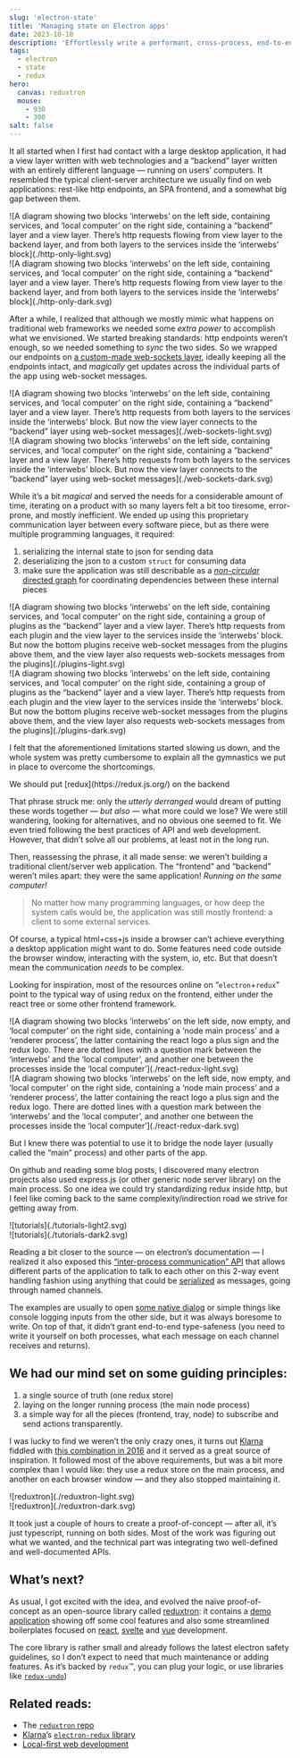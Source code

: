 ```yaml
---
slug: 'electron-state'
title: 'Managing state on Electron apps'
date: 2023-10-10
description: 'Effortlessly write a performant, cross-process, end-to-end type-safe store for electron on a familiar way'
tags:
  - electron
  - state
  - redux
hero:
  canvas: reduxtron
  mouse:
    - 930
    - 300
salt: false
---
```



<TextSlice>

It all started when I first had contact with a large desktop application, it had a view layer written with web technologies and a “backend” layer written with an entirely different language — running on users’ computers. It resembled the typical client-server architecture we usually find on web applications: rest-like http endpoints, an SPA frontend, and a somewhat big gap between them.

<div class='dark:hidden'>
    ![A diagram showing two blocks ‘interwebs’ on the left side, containing services, and ‘local computer’ on the right side, containing a “backend” layer and a view layer. There’s http requests flowing from view layer to the backend layer, and from both layers to the services inside the ‘interwebs’ block](./http-only-light.svg)
</div>
<div aria-hidden='true' class='hidden dark:block'>
    ![A diagram showing two blocks ‘interwebs’ on the left side, containing services, and ‘local computer’ on the right side, containing a “backend” layer and a view layer. There’s http requests flowing from view layer to the backend layer, and from both layers to the services inside the ‘interwebs’ block](./http-only-dark.svg)
</div>

After a while, I realized that although we mostly mimic what happens on traditional web frameworks we needed some _extra power_ to accomplish what we envisioned. We started breaking standards: http endpoints weren’t enough, so we needed something to *sync* the two sides. So we wrapped our endpoints on [a custom-made web-sockets layer](https://technology.riotgames.com/news/under-hood-league-client%E2%80%99s-hextech-ui#:~:text=DATA%20SYNCHRONIZATION), ideally keeping all the endpoints intact, and _magically_ get updates across the individual parts of the app using web-socket messages.

<div class='dark:hidden'>
    ![A diagram showing two blocks ‘interwebs’ on the left side, containing services, and ‘local computer’ on the right side, containing a “backend” layer and a view layer. There’s http requests from both layers to the services inside the ‘interwebs’ block. But now the view layer connects to the “backend” layer using web-socket messages](./web-sockets-light.svg)
</div>
<div aria-hidden='true' class='hidden dark:block'>
    ![A diagram showing two blocks ‘interwebs’ on the left side, containing services, and ‘local computer’ on the right side, containing a “backend” layer and a view layer. There’s http requests from both layers to the services inside the ‘interwebs’ block. But now the view layer connects to the “backend” layer using web-socket messages](./web-sockets-dark.svg)
</div>

While it’s a bit *magical* and served the needs for a considerable amount of time, iterating on a product with so many layers felt a bit too tiresome, error-prone, and mostly inefficient. We ended up using this proprietary communication layer between every software piece, but as there were multiple programming languages, it required:

1. serializing the internal state to json for sending data
1. deserializing the json to a custom `struct` for consuming data
1. make sure the application was still describable as a [_non-circular_ directed graph](https://en.wikipedia.org/wiki/Directed_acyclic_graph) for coordinating dependencies between these internal pieces

<div class='dark:hidden'>
    ![A diagram showing two blocks ‘interwebs’ on the left side, containing services, and ‘local computer’ on the right side, containing a group of plugins as the “backend” layer and a view layer. There’s http requests from each plugin and the view layer to the services inside the ‘interwebs’ block. But now the bottom plugins receive web-socket messages from the plugins above them, and the view layer also requests web-sockets messages from the plugins](./plugins-light.svg)
</div>
<div aria-hidden='true' class='hidden dark:block'>
    ![A diagram showing two blocks ‘interwebs’ on the left side, containing services, and ‘local computer’ on the right side, containing a group of plugins as the “backend” layer and a view layer. There’s http requests from each plugin and the view layer to the services inside the ‘interwebs’ block. But now the bottom plugins receive web-socket messages from the plugins above them, and the view layer also requests web-sockets messages from the plugins](./plugins-dark.svg)
</div>

I felt that the aforementioned limitations started slowing us down, and the whole system was pretty cumbersome to explain all the gymnastics we put in place to overcome the shortcomings.

</TextSlice>

<QuoteSlice author='A co-worker once joked'>
    We should put [redux](https://redux.js.org/) on the backend
</QuoteSlice>

<TextSlice>

That phrase struck me: only the _utterly derranged_ would dream of putting these words together — _but also_ — what more could we lose? We were still wandering, looking for alternatives, and no obvious one seemed to fit. We even tried following the best practices of API and web development. However, that didn’t solve all our problems, at least not in the long run.

Then, reassessing the phrase, it all made sense: we weren’t building a traditional client/server web application. The “frontend” and “backend” weren’t miles apart: they were the same application! _Running on the same computer!_

> No matter how many programming languages, or how deep the system calls would be, the application was still mostly frontend: a client to some external services.

Of course, a typical html+css+js inside a browser can’t achieve everything a desktop application might want to do. Some features need code outside the browser window, interacting with the system, io, etc. But that doesn’t mean the communication *needs* to be complex.

Looking for inspiration, most of the resources online on “`electron`+`redux`” point to the typical way of using redux on the frontend, either under the react tree or some other frontend framework.

<div class='dark:hidden'>
    ![A diagram showing two blocks ‘interwebs’ on the left side, now empty, and ‘local computer’ on the right side, containing a ‘node main process’ and a ‘renderer process’, the latter containing the react logo a plus sign and the redux logo. There are dotted lines with a question mark between the ‘interwebs’ and the ‘local computer’, and another one between the processes inside the ‘local computer’](./react-redux-light.svg)
</div>
<div aria-hidden='true' class='hidden dark:block'>
    ![A diagram showing two blocks ‘interwebs’ on the left side, now empty, and ‘local computer’ on the right side, containing a ‘node main process’ and a ‘renderer process’, the latter containing the react logo a plus sign and the redux logo. There are dotted lines with a question mark between the ‘interwebs’ and the ‘local computer’, and another one between the processes inside the ‘local computer’](./react-redux-dark.svg)
</div>

</TextSlice>

<TextSlice>

But I knew there was potential to use it to bridge the node layer (usually called the “main” process) and other parts of the app.

On github and reading some blog posts, I discovered many electron projects also used express.js (or other generic node server library) on the main process. So one idea we could try standardizing redux inside http, but I feel like coming back to the same complexity/indirection road we strive for getting away from.

<div class='dark:hidden'>
    ![tutorials](./tutorials-light2.svg)
</div>
<div aria-hidden='true' class='hidden dark:block'>
    ![tutorials](./tutorials-dark2.svg)
</div>

Reading a bit closer to the source — on electron’s documentation — I realized it also exposed this [“inter-process communication” API](https://electronjs.org/docs/latest/api/ipc-main) that allows different parts of the application to talk to each other on this 2-way event handling fashion using anything that could be [serialized](https://developer.mozilla.org/en-US/docs/Web/API/Web_Workers_API/Structured_clone_algorithm) as messages, going through named channels.

The examples are usually to open [some native dialog](https://electronjs.org/docs/latest/tutorial/ipc#pattern-2-renderer-to-main-two-way) or simple things like console logging inputs from the other side, but it was always boresome to write. On top of that, it didn’t grant end-to-end type-safeness (you need to write it yourself on both processes, what each message on each channel receives and returns).

</TextSlice>

<TextSlice>

## We had our mind set on some guiding principles:
1. a single source of truth (one redux store)
1. laying on the longer running process (the main node process)
1. a simple way for all the pieces (frontend, tray, node) to subscribe and send actions transparently.

I was lucky to find we weren’t the only crazy ones, it turns out [Klarna](https://klarna.com/) fiddled with [this combination in 2016](https://github.com/klarna/electron-redux) and it served as a great source of inspiration. It followed most of the above requirements, but was a bit more complex than I would like: they use a redux store on the main process, and another on each browser window — and they also stopped maintaining it.

<div class='dark:hidden'>
    ![reduxtron](./reduxtron-light.svg)
</div>
<div aria-hidden='true' class='hidden dark:block'>
    ![reduxtron](./reduxtron-dark.svg)
</div>

It took just a couple of hours to create a proof-of-concept — after all, it’s just typescript, running on both sides. Most of the work was figuring out what we wanted, and the technical part was integrating two well-defined and well-documented APIs.

</TextSlice>

<TextSlice>

## What’s next?

As usual, I got excited with the idea, and evolved the naïve proof-of-concept as an open-source library called [reduxtron](https://github.com/vitordino/reduxtron): it contains a [demo application](https://github.com/vitordino/reduxtron/tree/main/packages/demo) showing off some cool features and also some streamlined boilerplates focused on [react](https://github.com/vitordino/reduxtron/tree/main/packages/boilerplate-react), [svelte](https://github.com/vitordino/reduxtron/tree/main/packages/boilerplate-svelte) and [vue](https://github.com/vitordino/reduxtron/tree/main/packages/boilerplate-vue) development.

The core library is rather small and already follows the latest electron safety guidelines, so I don’t expect to need that much maintenance or adding features. As it’s backed by `redux`™, you can plug your logic, or use libraries like [`redux-undo`](https://github.com/omnidan/redux-undo))

</TextSlice>

<TextSlice>

## Related reads:

* The [`reduxtron` repo](https://github.com/vitordino/reduxtron)
* [Klarna](https://klarna.com/)’s [`electron-redux` library](https://github.com/klarna/electron-redux)
* [Local-first web development](https://localfirstweb.dev/)

</TextSlice>
